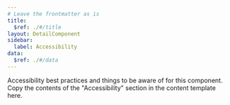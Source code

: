 ```yaml
---
# Leave the frontmatter as is
title:
  $ref: ./#/title
layout: DetailComponent
sidebar:
  label: Accessibility
data:
  $ref: ./#/data
---
```


Accessibility best practices and things to be aware of for this component.
Copy the contents of the "Accessibility" section in the content template here.
